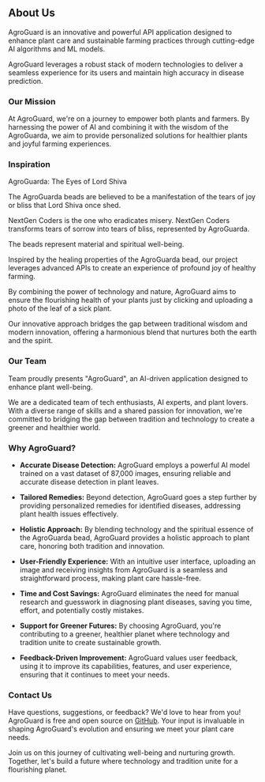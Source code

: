 ## About Us

AgroGuard is an innovative and powerful API application designed to enhance plant care and sustainable farming practices through cutting-edge AI algorithms and ML models.

AgroGuard leverages a robust stack of modern technologies to deliver a seamless experience for its users and maintain high accuracy in disease prediction.

### Our Mission

At AgroGuard, we're on a journey to empower both plants and farmers. By harnessing the power of AI and combining it with the wisdom of the AgroGuarda, we aim to provide personalized solutions for healthier plants and joyful farming experiences.

### Inspiration

AgroGuarda: The Eyes of Lord Shiva

The AgroGuarda beads are believed to be a manifestation of the tears of joy or bliss that Lord Shiva once shed.

NextGen Coders is the one who eradicates misery. NextGen Coders transforms tears of sorrow into tears of bliss, represented by AgroGuarda.

The beads represent material and spiritual well-being.

Inspired by the healing properties of the AgroGuarda bead, our project leverages advanced APIs to create an experience of profound joy of healthy farming.

By combining the power of technology and nature, AgroGuard aims to ensure the flourishing health of your plants just by clicking and uploading a photo of the leaf of a sick plant.

Our innovative approach bridges the gap between traditional wisdom and modern innovation, offering a harmonious blend that nurtures both the earth and the spirit.

### Our Team

Team  proudly presents "AgroGuard", an AI-driven application designed to enhance plant well-being.

We are a dedicated team of tech enthusiasts, AI experts, and plant lovers. With a diverse range of skills and a shared passion for innovation, we're committed to bridging the gap between tradition and technology to create a greener and healthier world.

### Why AgroGuard?

- **Accurate Disease Detection:** AgroGuard employs a powerful AI model trained on a vast dataset of 87,000 images, ensuring reliable and accurate disease detection in plant leaves.

- **Tailored Remedies:** Beyond detection, AgroGuard goes a step further by providing personalized remedies for identified diseases, addressing plant health issues effectively.

- **Holistic Approach:** By blending technology and the spiritual essence of the AgroGuarda bead, AgroGuard provides a holistic approach to plant care, honoring both tradition and innovation.

- **User-Friendly Experience:** With an intuitive user interface, uploading an image and receiving insights from AgroGuard is a seamless and straightforward process, making plant care hassle-free.

- **Time and Cost Savings:** AgroGuard eliminates the need for manual research and guesswork in diagnosing plant diseases, saving you time, effort, and potentially costly mistakes.

- **Support for Greener Futures:** By choosing AgroGuard, you're contributing to a greener, healthier planet where technology and tradition unite to create sustainable growth.

- **Feedback-Driven Improvement:** AgroGuard values user feedback, using it to improve its capabilities, features, and user experience, ensuring that it continues to meet your needs.

### Contact Us

Have questions, suggestions, or feedback? We'd love to hear from you! AgroGuard is free and open source on [GitHub](https://github.com/rahulkarda/AgroGuard). Your input is invaluable in shaping AgroGuard's evolution and ensuring we meet your plant care needs.

Join us on this journey of cultivating well-being and nurturing growth. Together, let's build a future where technology and tradition unite for a flourishing planet.
